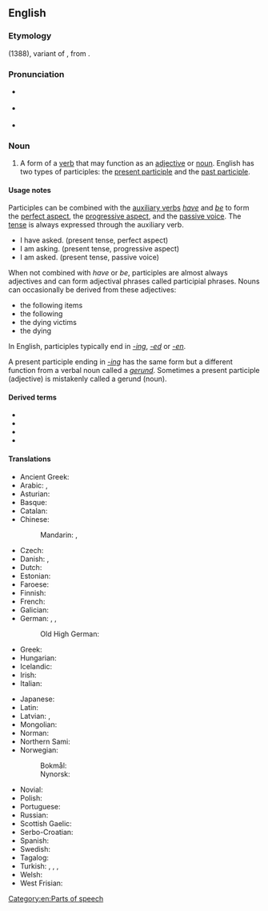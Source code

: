 ==English==
{{wikipedia}}

===Etymology===
{{PIE root|en|keh₂p}}
{{bor|en|fro|participle|withtext=1}} (1388), variant of {{m|fro|participe}}, from {{der|en|la|participium}}.

===Pronunciation===
* {{a|RP}} {{IPA|/pɑːˈtɪsɪpəl/|lang=en}}
* {{a|US}} {{IPA|/ˈpɑɹtɪˌsɪpəl/|lang=en}}
* {{audio|en-us-participle.ogg|Audio (US)|lang=en}}

===Noun===
{{en-noun}}

# {{lb|en|grammar}} A form of a [[verb]] that may function as an [[adjective]] or [[noun]]. English has two types of participles: the [[present participle]] and the [[past participle]].

====Usage notes====
Participles can be combined with the [[auxiliary verbs]] ''[[have]]'' and ''[[be]]'' to form the [[perfect aspect]], the [[progressive aspect]], and the [[passive voice]]. The [[tense]] is always expressed through the auxiliary verb.
* I have asked. (present tense, perfect aspect)
* I am asking. (present tense, progressive aspect)
* I am asked. (present tense, passive voice)

When not combined with ''have'' or ''be'', participles are almost always adjectives and can form adjectival phrases called participial phrases. Nouns can occasionally be derived from these adjectives:
* the following items
* the following
* the dying victims
* the dying
In English, participles typically end in ''[[-ing]]'', ''[[-ed]]'' or ''[[-en]]''.

A present participle ending in ''[[-ing]]'' has the same form but a different function from a verbal noun called a ''[[gerund]]''. Sometimes a present participle (adjective) is mistakenly called a gerund (noun).

====Derived terms====
* {{l|en|future participle}}
* {{l|en|past participle}}
* {{l|en|perfect passive participle}}
* {{l|en|present participle}}

====Translations====
{{trans-top|verb form}}
* Ancient Greek: {{t|grc|μετοχή}}
* Arabic: {{t|ar|اِسْم فَاعِل|m}}, {{t|ar|اِسْم مَفْعُول|m}}
* Asturian: {{t|ast|participiu|m}}
* Basque: {{t|eu|partizipio}}
* Catalan: {{t+|ca|participi|m}}
* Chinese:
*: Mandarin: {{t+|cmn|分詞|sc=Hani}}, {{t+|cmn|分词|tr=fēncí|sc=Hani}}
* Czech: {{t+|cs|příčestí|n}}
* Danish: {{t|da|participium|n}}, {{t|da|tillægsform|c}}
* Dutch: {{t+|nl|deelwoord|n}}
* Estonian: {{t+|et|kesksõna}}
* Faroese: {{t|fo|lýsingarháttur|m}}
* Finnish: {{t+|fi|partisiippi}}
* French: {{t+|fr|participe|m}}
* Galician: {{t+|gl|participio|m}}
* German: {{t+|de|Mittelwort|n}}, {{t+|de|Partizip|n}}, {{t+|de|Partizipium|n}}
*: Old High German: {{t|goh|teilnemunga}}
* Greek: {{t+|el|μετοχή}}
* Hungarian: {{t+|hu|melléknévi igenév}}
* Icelandic: {{t+|is|lýsingarháttur|m}}
* Irish: {{t|ga|rangabháil|f}}
* Italian: {{t+|it|participio|m}}
{{trans-mid}}
* Japanese: {{t+|ja|分詞|tr=bunshi}}
* Latin: {{t+|la|participium|n}}
* Latvian: {{t+|lv|divdabis|m}}, {{t|lv|particips|m}}
* Mongolian: {{t|mn|үйлт нэр|sc=Cyrl}}
* Norman: {{t|nrf|participe|m}} {{qualifier|Jersey}}
* Northern Sami: {{t-check|se|partisihppa}}
* Norwegian:
*: Bokmål: {{t+|nb|partisipp|n}}
*: Nynorsk: {{t|nn|partisipp|n}}
* Novial: {{t|nov|partisipe}}
* Polish: {{t+|pl|imiesłów|m}}
* Portuguese: {{t+|pt|particípio}}
* Russian: {{t+|ru|прича́стие|n}}
* Scottish Gaelic: {{t|gd|rann-phàirt|f}}
* Serbo-Croatian: {{t+|sh|particip|m}}
* Spanish: {{t+|es|participio|m}}
* Swedish: {{t+|sv|particip|n}}
* Tagalog: {{t|tl|pandiwari}}
* Turkish: {{t+|tr|ortaç}}, {{t+|tr|durum ortacı}}, {{t+|tr|sıfat-fiil}}, {{t+|tr|partisip}}
* Welsh: {{t|cy|rhangymeriad|m}}
* West Frisian: {{t|fy|mulwurd}}
{{trans-bottom}}

[[Category:en:Parts of speech]]